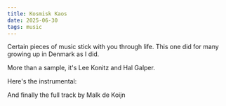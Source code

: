 ```yaml
---
title: Kosmisk Kaos
date: 2025-06-30
tags: music
---
```



Certain pieces of music stick with you through life. This one did for many growing up in Denmark as I did.

More than a sample, it's Lee Konitz and Hal Galper.
<YouTube id="UiBQesHXaGQ" />

Here's the instrumental:

<YouTube id="sU9h4BH-9A4" />

And finally the full track by Malk de Koijn

<YouTube id="7JE2Uv80N2c" />
